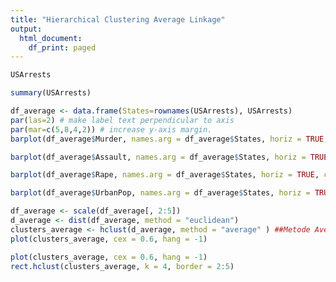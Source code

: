 ---
title: "Hierarchical Clustering Average Linkage"
output:
  html_document:
    df_print: paged
---


```{r}
USArrests
```

```{r}
summary(USArrests)
```

```{r}
df_average <- data.frame(States=rownames(USArrests), USArrests)
par(las=2) # make label text perpendicular to axis
par(mar=c(5,8,4,2)) # increase y-axis margin.
barplot(df_average$Murder, names.arg = df_average$States, horiz = TRUE, cex.names = 0.5, xlab = "Murder Arrest per 100.000")
```

```{r}
barplot(df_average$Assault, names.arg = df_average$States, horiz = TRUE, cex.names = 0.5, xlab = "Assault Arrest per 100.000")
```

```{r}
barplot(df_average$Rape, names.arg = df_average$States, horiz = TRUE, cex.names = 0.5, xlab = "Rape Arrest per 100.000")
```

```{r}
barplot(df_average$UrbanPop, names.arg = df_average$States, horiz = TRUE, cex.names = 0.5, xlab = "Polulation in urban area")
```

```{r}
df_average <- scale(df_average[, 2:5])
d_average <- dist(df_average, method = "euclidean")
clusters_average <- hclust(d_average, method = "average" ) ##Metode Average
plot(clusters_average, cex = 0.6, hang = -1)
```

```{r}
plot(clusters_average, cex = 0.6, hang = -1)
rect.hclust(clusters_average, k = 4, border = 2:5)
```

